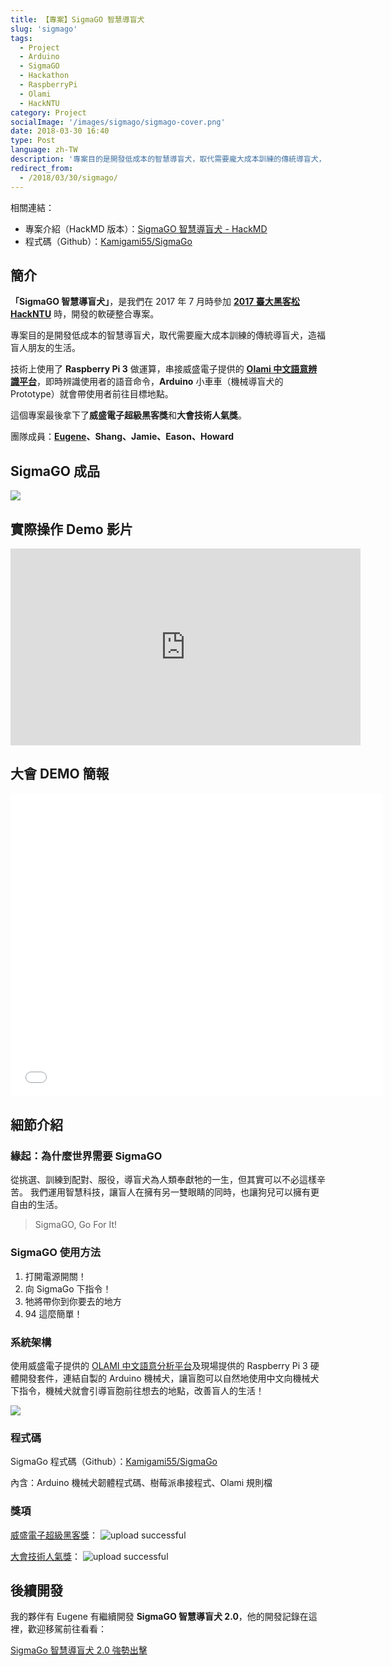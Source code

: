 ```yaml
---
title: 【專案】SigmaGO 智慧導盲犬
slug: 'sigmago'
tags:
  - Project
  - Arduino
  - SigmaGO
  - Hackathon
  - RaspberryPi
  - Olami
  - HackNTU
category: Project
socialImage: '/images/sigmago/sigmago-cover.png'
date: 2018-03-30 16:40
type: Post
language: zh-TW
description: '專案目的是開發低成本的智慧導盲犬，取代需要龐大成本訓練的傳統導盲犬，造福盲人朋友的生活。'
redirect_from:
  - /2018/03/30/sigmago/
---
```


相關連結：

- 專案介紹（HackMD 版本）：[SigmaGO 智慧導盲犬 - HackMD](https://hackmd.io/s/Skcy2I1L-)
- 程式碼（Github）：[Kamigami55/SigmaGo](https://github.com/Kamigami55/SigmaGo)

## 簡介

**「SigmaGO 智慧導盲犬」**，是我們在 2017 年 7 月時參加 **[2017 臺大黑客松 HackNTU](https://hackntu.tumblr.com/tagged/intro)** 時，開發的軟硬整合專案。

專案目的是開發低成本的智慧導盲犬，取代需要龐大成本訓練的傳統導盲犬，造福盲人朋友的生活。

技術上使用了 **Raspberry Pi 3** 做運算，串接威盛電子提供的 **[Olami 中文語意辨識平台](https://tw.olami.ai/open/website/home/home_show)**，即時辨識使用者的語音命令，**Arduino** 小車車（機械導盲犬的 Prototype）就會帶使用者前往目標地點。

這個專案最後拿下了**威盛電子超級黑客獎**和**大會技術人氣獎**。

團隊成員：**[Eugene](https://github.com/eugenejahn)、Shang、Jamie、Eason、Howard**

## SigmaGO 成品

![](https://i.imgur.com/8E5onDg.jpg)

## 實際操作 Demo 影片

<iframe
  width="560"
  height="315"
  src="https://www.youtube-nocookie.com/embed/ZKRa4QlMXMs"
  frameborder="0"
  allow="accelerometer; autoplay; clipboard-write; encrypted-media; gyroscope; picture-in-picture"
  allowfullscreen
></iframe>

## 大會 DEMO 簡報

<iframe
  src="//www.slideshare.net/slideshow/embed_code/key/7zndtymOdt9mrI"
  width="595"
  height="485"
  frameborder="0"
  marginwidth="0"
  marginheight="0"
  scrolling="no"
  style={{ border: '1px solid #CCC', borderWidth: '1px', marginBottom: '5px', maxWidth: '100%' }}
  allowfullscreen
></iframe>

## 細節介紹

### 緣起：為什麼世界需要 SigmaGO

從挑選、訓練到配對、服役，導盲犬為人類奉獻牠的一生，但其實可以不必這樣辛苦。
我們運用智慧科技，讓盲人在擁有另一雙眼睛的同時，也讓狗兒可以擁有更自由的生活。

> SigmaGO, Go For It!

### SigmaGO 使用方法

1. 打開電源開關！
2. 向 SigmaGo 下指令！
3. 牠將帶你到你要去的地方
4. 94 這麼簡單！

### 系統架構

使用威盛電子提供的 [OLAMI 中文語意分析平台](https://tw.olami.ai/open/website/home/home_show)及現場提供的 Raspberry Pi 3 硬體開發套件，連結自製的 Arduino 機械犬，讓盲胞可以自然地使用中文向機械犬下指令，機械犬就會引導盲胞前往想去的地點，改善盲人的生活！

![](https://i.imgur.com/7thls3j.jpg)

### 程式碼

SigmaGo 程式碼（Github）：[Kamigami55/SigmaGo](https://github.com/Kamigami55/SigmaGo)

內含：Arduino 機械犬韌體程式碼、樹莓派串接程式、Olami 規則檔

### 獎項

[威盛電子超級黑客獎](https://www.facebook.com/hackNTU/photos/a.1442005269218025.1073741850.457953580956537/1442006189217933/?type=3&theater)：
![upload successful](/images/sigmago/pasted-0.png)

[大會技術人氣獎](https://www.facebook.com/hackNTU/photos/a.1442005269218025.1073741850.457953580956537/1442005299218022/?type=3&theater)：
![upload successful](/images/sigmago/pasted-2.png)

## 後續開發

我的夥伴有 Eugene 有繼續開發 **SigmaGO 智慧導盲犬 2.0**，他的開發記錄在這裡，歡迎移駕前往看看：

[SigmaGo 智慧導盲犬 2.0 強勢出擊](https://tw.olami.ai/blog/article/34)

